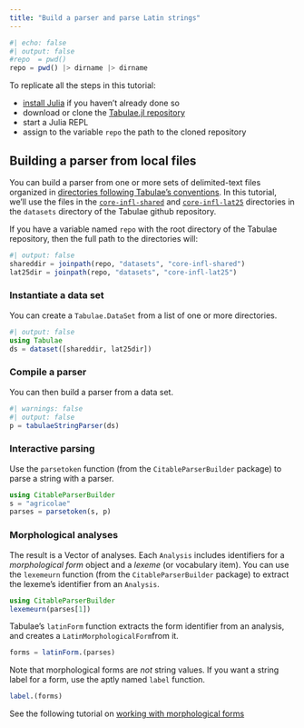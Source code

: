 ```yaml
---
title: "Build a parser and parse Latin strings"
---
```


```julia
#| echo: false
#| output: false
#repo  = pwd()
repo = pwd() |> dirname |> dirname

```


::: {.callout-tip collapse="true" title="Follow along"}

To replicate all the steps in this tutorial:

- [install Julia](https://julialang.org/downloads/) if you haven't already done so
- download or clone the [Tabulae.jl repository](https://github.com/neelsmith/Tabulae.jl)
- start a Julia REPL
- assign to the variable `repo` the path to the cloned repository
:::

## Building a parser from local files


You can build a parser from one or more sets of delimited-text files organized in [directories following Tabulae's conventions](https://neelsmith.quarto.pub/tabulae/reference/file_layout.html). In this tutorial, we'll use the files in the [`core-infl-shared`](https://github.com/neelsmith/Tabulae.jl/tree/main/datasets/core-infl-shared) and 
[`core-infl-lat25`](https://github.com/neelsmith/Tabulae.jl/tree/main/datasets/core-infl-lat25) directories in the `datasets` directory of the Tabulae github repository. 

If you have a variable named `repo` with the root directory of the Tabulae repository, then the full path to the directories will:

```julia
#| output: false
shareddir = joinpath(repo, "datasets", "core-infl-shared") 
lat25dir = joinpath(repo, "datasets", "core-infl-lat25") 
```

### Instantiate a data set

You can create a `Tabulae.DataSet` from a list of one or more directories.

```julia
#| output: false
using Tabulae
ds = dataset([shareddir, lat25dir])
```



### Compile a parser

You can then build a parser from a data set.

```julia
#| warnings: false
#| output: false
p = tabulaeStringParser(ds)
```



### Interactive parsing

Use the `parsetoken` function (from the `CitableParserBuilder` package) to parse a string with a parser.


```julia
using CitableParserBuilder
s = "agricolae"
parses = parsetoken(s, p)
```


### Morphological analyses

The result is a Vector of analyses. Each `Analysis` includes identifiers for a  *morphological form* object and a *lexeme* (or vocabulary item). You can use the `lexemeurn` function (from the `CitableParserBuilder` package) to extract the lexeme's identifier from an `Analysis`.


```julia
using CitableParserBuilder
lexemeurn(parses[1])
```


Tabulae's `latinForm` function extracts the form identifier from an analysis, and creates a `LatinMorphologicalForm`from it. 

```julia
forms = latinForm.(parses)
```

Note that morphological forms are *not* string values. If you want a string label for a form, use the aptly named `label` function.

```julia
label.(forms)
```



See the following tutorial on [working with morphological forms](./forms.qmd)